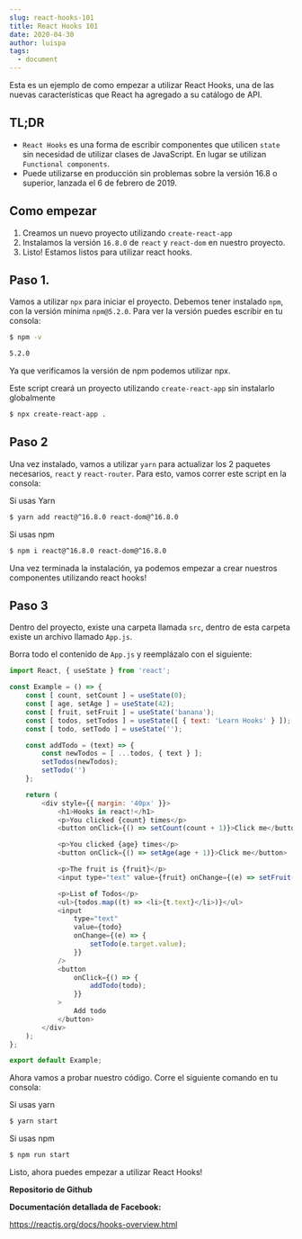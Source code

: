---
slug: react-hooks-101
title: React Hooks 101
date: 2020-04-30
author: luispa
tags:
  - document
---

Esta es un ejemplo de como empezar a utilizar React Hooks, una de las nuevas características que React ha agregado a su catálogo de API. 

## **TL;DR**

* `React Hooks` es una forma de escribir componentes que utilicen `state` sin necesidad de utilizar clases de JavaScript. En lugar se utilizan `Functional components`.
* Puede utilizarse en producción sin problemas sobre la versión 16.8 o superior, lanzada el 6 de febrero de 2019.

## **Como empezar**

1. Creamos un nuevo proyecto utilizando `create-react-app`
2. Instalamos la versión `16.8.0` de `react` y `react-dom` en nuestro proyecto.
3. Listo! Estamos listos para utilizar react hooks.

## Paso 1.

Vamos a utilizar `npx` para iniciar el proyecto. Debemos tener instalado `npm`, con la versión mínima `npm@5.2.0`. Para ver la versión puedes escribir en tu consola:

```bash
$ npm -v

5.2.0
```

Ya que verificamos la versión de npm podemos utilizar npx.

Este script creará un proyecto utilizando `create-react-app` sin instalarlo globalmente

```bash
$ npx create-react-app .
```

## Paso 2

Una vez instalado, vamos a utilizar `yarn` para actualizar los 2 paquetes necesarios, `react` y `react-router`. Para esto, vamos correr este script en la consola:

Si usas Yarn

```bash
$ yarn add react@^16.8.0 react-dom@^16.8.0
```

Si usas npm

```bash
$ npm i react@^16.8.0 react-dom@^16.8.0
```

Una vez terminada la instalación, ya podemos empezar a crear nuestros componentes utilizando react hooks!

## Paso 3

Dentro del proyecto, existe una carpeta llamada `src`, dentro de esta carpeta existe un archivo llamado `App.js`.

Borra todo el contenido de `App.js` y reemplázalo con el siguiente:

```javascript
import React, { useState } from 'react';

const Example = () => {
	const [ count, setCount ] = useState(0);
	const [ age, setAge ] = useState(42);
	const [ fruit, setFruit ] = useState('banana');
	const [ todos, setTodos ] = useState([ { text: 'Learn Hooks' } ]);
	const [ todo, setTodo ] = useState('');

	const addTodo = (text) => {
		const newTodos = [ ...todos, { text } ];
		setTodos(newTodos);
		setTodo('')
	};

	return (
		<div style={{ margin: '40px' }}>
			<h1>Hooks in react!</h1>
			<p>You clicked {count} times</p>
			<button onClick={() => setCount(count + 1)}>Click me</button>

			<p>You clicked {age} times</p>
			<button onClick={() => setAge(age + 1)}>Click me</button>

			<p>The fruit is {fruit}</p>
			<input type="text" value={fruit} onChange={(e) => setFruit(e.target.value)} />

			<p>List of Todos</p>
			<ul>{todos.map((t) => <li>{t.text}</li>)}</ul>
			<input
				type="text"
				value={todo}
				onChange={(e) => {
					setTodo(e.target.value);
				}}
			/>
			<button
				onClick={() => {
					addTodo(todo);
				}}
			>
				Add todo
			</button>
		</div>
	);
};

export default Example;
```

Ahora vamos a probar nuestro código. Corre el siguiente comando en tu consola:

Si usas yarn

```bash
$ yarn start
```

Si usas npm

```bash
$ npm run start
```

Listo, ahora puedes empezar a utilizar React Hooks!

**Repositorio de Github**



**Documentación detallada de Facebook:**


<https://reactjs.org/docs/hooks-overview.html>
